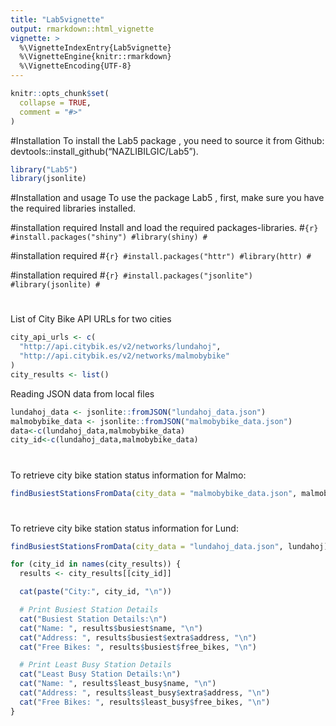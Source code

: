 ```yaml
---
title: "Lab5vignette"
output: rmarkdown::html_vignette
vignette: >
  %\VignetteIndexEntry{Lab5vignette}
  %\VignetteEngine{knitr::rmarkdown}
  %\VignetteEncoding{UTF-8}
---
```


```r
knitr::opts_chunk$set(
  collapse = TRUE,
  comment = "#>"
)
```


#Installation
To install the Lab5 package , you need to source it from Github: devtools::install_github("NAZLIBILGIC/Lab5").

```r
library("Lab5")
library(jsonlite)
```


#Installation and usage
To use the package Lab5 , first, make sure you have the required libraries installed.



#installation required
Install and load the required packages-libraries.
#```{r}
#install.packages("shiny")
#library(shiny)
#```


#installation required
#```{r}
#install.packages("httr")
#library(httr)
#```

#installation required
#```{r}
#install.packages("jsonlite")
#library(jsonlite)
#```




# 
List of City Bike API URLs for two cities
```r
city_api_urls <- c(
  "http://api.citybik.es/v2/networks/lundahoj",
  "http://api.citybik.es/v2/networks/malmobybike"
)
city_results <- list()
```



Reading JSON data from local files
```r
lundahoj_data <- jsonlite::fromJSON("lundahoj_data.json")
malmobybike_data <- jsonlite::fromJSON("malmobybike_data.json")
data<-c(lundahoj_data,malmobybike_data)
city_id<-c(lundahoj_data,malmobybike_data)
```



#
To retrieve city bike station status information for Malmo:
```r
findBusiestStationsFromData(city_data = "malmobybike_data.json", malmobybike)
```


#
To retrieve city bike station status information for Lund:
```r
findBusiestStationsFromData(city_data = "lundahoj_data.json", lundahoj)
```


```r
for (city_id in names(city_results)) {
  results <- city_results[[city_id]]

  cat(paste("City:", city_id, "\n"))

  # Print Busiest Station Details
  cat("Busiest Station Details:\n")
  cat("Name: ", results$busiest$name, "\n")
  cat("Address: ", results$busiest$extra$address, "\n")
  cat("Free Bikes: ", results$busiest$free_bikes, "\n")

  # Print Least Busy Station Details
  cat("Least Busy Station Details:\n")
  cat("Name: ", results$least_busy$name, "\n")
  cat("Address: ", results$least_busy$extra$address, "\n")
  cat("Free Bikes: ", results$least_busy$free_bikes, "\n")
}
```





